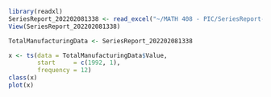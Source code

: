 ```r
library(readxl)
SeriesReport_202202081338 <- read_excel("~/MATH 408 - PIC/SeriesReport-202202081338.xls", skip = 7)
View(SeriesReport_202202081338)

```
```r
TotalManufacturingData <- SeriesReport_202202081338

x <- ts(data = TotalManufacturingData$Value, 
        start     = c(1992, 1), 
        frequency = 12)
class(x)
plot(x)

```

